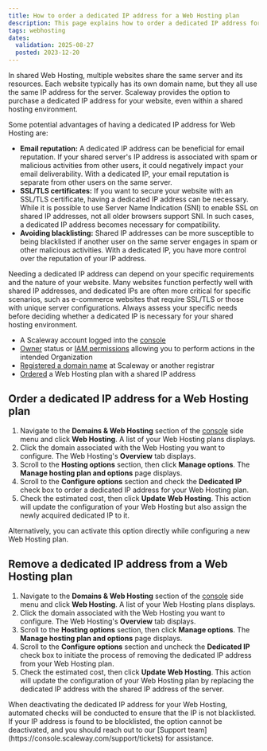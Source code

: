 ```yaml
---
title: How to order a dedicated IP address for a Web Hosting plan
description: This page explains how to order a dedicated IP address for a Scaleway Web Hosting plan.
tags: webhosting
dates:
  validation: 2025-08-27
  posted: 2023-12-20
---
```



In shared Web Hosting, multiple websites share the same server and its resources. Each website typically has its own domain name, but they all use the same IP address for the server. Scaleway provides the option to purchase a dedicated IP address for your website, even within a shared hosting environment.

Some potential advantages of having a dedicated IP address for Web Hosting are:

* **Email reputation:** A dedicated IP address can be beneficial for email reputation. If your shared server's IP address is associated with spam or malicious activities from other users, it could negatively impact your email deliverability. With a dedicated IP, your email reputation is separate from other users on the same server.
* **SSL/TLS certificates:** If you want to secure your website with an SSL/TLS certificate, having a dedicated IP address can be necessary. While it is possible to use Server Name Indication (SNI) to enable SSL on shared IP addresses, not all older browsers support SNI. In such cases, a dedicated IP address becomes necessary for compatibility.
* **Avoiding blacklisting:** Shared IP addresses can be more susceptible to being blacklisted if another user on the same server engages in spam or other malicious activities. With a dedicated IP, you have more control over the reputation of your IP address.

<Message type="note">
  Needing a dedicated IP address can depend on your specific requirements and the nature of your website. Many websites function perfectly well with shared IP addresses, and dedicated IPs are often more critical for specific scenarios, such as e-commerce websites that require SSL/TLS or those with unique server configurations.
  Always assess your specific needs before deciding whether a dedicated IP is necessary for your shared hosting environment.
</Message>

<Requirements />

- A Scaleway account logged into the [console](https://account.scaleway.com/?service=elements)
- [Owner](/iam/concepts/#owner) status or [IAM permissions](/iam/concepts/#permission) allowing you to perform actions in the intended Organization
- [Registered a domain name](/domains-and-dns/how-to/register-internal-domain/) at Scaleway or another registrar
- [Ordered](/webhosting/how-to/order-webhosting/) a Web Hosting plan with a shared IP address

## Order a dedicated IP address for a Web Hosting plan

1. Navigate to the **Domains & Web Hosting** section of the [console](https://account.scaleway.com/?service=elements) side menu and click **Web Hosting**. A list of your Web Hosting plans displays.
2. Click the domain associated with the Web Hosting you want to configure. The Web Hosting's **Overview** tab displays.
3. Scroll to the **Hosting options** section, then click **Manage options**. The **Manage hosting plan and options** page displays.
4. Scroll to the **Configure options** section and check the **Dedicated IP** check box to order a dedicated IP address for your Web Hosting plan.
5. Check the estimated cost, then click **Update Web Hosting**. This action will update the configuration of your Web Hosting but also assign the newly acquired dedicated IP to it.

<Message type="tip">
  Alternatively, you can activate this option directly while configuring a new Web Hosting plan.
</Message>

## Remove a dedicated IP address from a Web Hosting plan

1. Navigate to the **Domains & Web Hosting** section of the [console](https://account.scaleway.com/?service=elements) side menu and click **Web Hosting**. A list of your Web Hosting plans displays.
2. Click the domain associated with the Web Hosting you want to configure. The Web Hosting's **Overview** tab displays.
3. Scroll to the **Hosting options** section, then click **Manage options**. The **Manage hosting plan and options** page displays.
4. Scroll to the **Configure options** section and uncheck the **Dedicated IP** check box to initiate the process of removing the dedicated IP address from your Web Hosting plan.
5. Check the estimated cost, then click **Update Web Hosting**. This action will update the configuration of your Web Hosting plan by replacing the dedicated IP address with the shared IP address of the server.

<Message type="important">
  When deactivating the dedicated IP address for your Web Hosting, automated checks will be conducted to ensure that the IP is not blacklisted.
  If your IP address is found to be blocklisted, the option cannot be deactivated, and you should reach out to our [Support team](https://console.scaleway.com/support/tickets) for assistance.
</Message>


